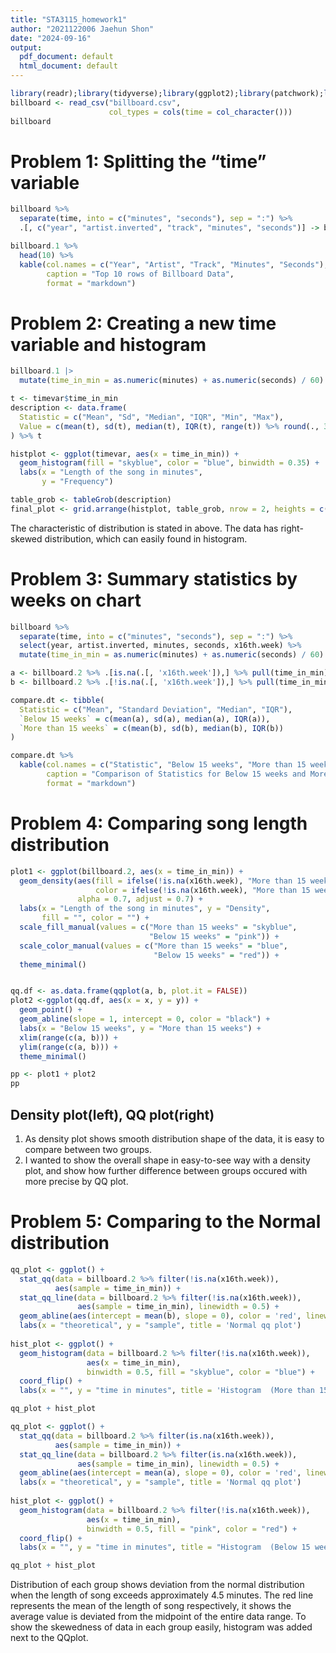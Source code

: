 ```yaml
---
title: "STA3115_homework1"
author: "2021122006 Jaehun Shon"
date: "2024-09-16"
output:
  pdf_document: default
  html_document: default
---
```


```r
library(readr);library(tidyverse);library(ggplot2);library(patchwork);library(gridExtra);library(knitr)
billboard <- read_csv("billboard.csv",
                      col_types = cols(time = col_character()))
billboard
```

# Problem 1: Splitting the "time" variable

```r
billboard %>% 
  separate(time, into = c("minutes", "seconds"), sep = ":") %>% 
  .[, c("year", "artist.inverted", "track", "minutes", "seconds")] -> billboard.1

billboard.1 %>%
  head(10) %>%
  kable(col.names = c("Year", "Artist", "Track", "Minutes", "Seconds"),
        caption = "Top 10 rows of Billboard Data",
        format = "markdown")
```

# Problem 2: Creating a new time variable and histogram

```r
billboard.1 |> 
  mutate(time_in_min = as.numeric(minutes) + as.numeric(seconds) / 60) -> timevar

t <- timevar$time_in_min
description <- data.frame(
  Statistic = c("Mean", "Sd", "Median", "IQR", "Min", "Max"),
  Value = c(mean(t), sd(t), median(t), IQR(t), range(t)) %>% round(., 3)
) %>% t

histplot <- ggplot(timevar, aes(x = time_in_min)) +
  geom_histogram(fill = "skyblue", color = "blue", binwidth = 0.35) +
  labs(x = "Length of the song in minutes",
       y = "Frequency")

table_grob <- tableGrob(description)
final_plot <- grid.arrange(histplot, table_grob, nrow = 2, heights = c(3/4, 1/4))
```
 The characteristic of distribution is stated in above. The data has right-skewed distribution, which can easily found in histogram.

# Problem 3: Summary statistics by weeks on chart

```r
billboard %>%
  separate(time, into = c("minutes", "seconds"), sep = ":") %>%
  select(year, artist.inverted, minutes, seconds, x16th.week) %>%
  mutate(time_in_min = as.numeric(minutes) + as.numeric(seconds) / 60) -> billboard.2

a <- billboard.2 %>% .[is.na(.[, 'x16th.week']),] %>% pull(time_in_min) # below 15
b <- billboard.2 %>% .[!is.na(.[, 'x16th.week']),] %>% pull(time_in_min) # more than 15

compare.dt <- tibble(
  Statistic = c("Mean", "Standard Deviation", "Median", "IQR"),
  `Below 15 weeks` = c(mean(a), sd(a), median(a), IQR(a)),
  `More than 15 weeks` = c(mean(b), sd(b), median(b), IQR(b))
)

compare.dt %>%
  kable(col.names = c("Statistic", "Below 15 weeks", "More than 15 weeks"),
        caption = "Comparison of Statistics for Below 15 weeks and More than 15 weeks",
        format = "markdown")
```

# Problem 4: Comparing song length distribution

```r
plot1 <- ggplot(billboard.2, aes(x = time_in_min)) +
  geom_density(aes(fill = ifelse(!is.na(x16th.week), "More than 15 weeks", "Below 15 weeks"),
                   color = ifelse(!is.na(x16th.week), "More than 15 weeks", "Below 15 weeks")),
               alpha = 0.7, adjust = 0.7) +
  labs(x = "Length of the song in minutes", y = "Density", 
       fill = "", color = "") +
  scale_fill_manual(values = c("More than 15 weeks" = "skyblue",
                               "Below 15 weeks" = "pink")) +
  scale_color_manual(values = c("More than 15 weeks" = "blue",
                                "Below 15 weeks" = "red")) +
  theme_minimal()


qq.df <- as.data.frame(qqplot(a, b, plot.it = FALSE))
plot2 <-ggplot(qq.df, aes(x = x, y = y)) +
  geom_point() +
  geom_abline(slope = 1, intercept = 0, color = "black") +
  labs(x = "Below 15 weeks", y = "More than 15 weeks") +
  xlim(range(c(a, b))) +
  ylim(range(c(a, b))) +
  theme_minimal()

pp <- plot1 + plot2
pp
```

## Density plot(left), QQ plot(right)
 
1. As density plot shows smooth distribution shape of the data, it is easy to compare between two groups.
2. I wanted to show the overall shape in easy-to-see way with a density plot, and show how further difference between groups occured with more precise by QQ plot.

# Problem 5: Comparing to the Normal distribution

```r
qq_plot <- ggplot() +
  stat_qq(data = billboard.2 %>% filter(!is.na(x16th.week)),
          aes(sample = time_in_min)) +
  stat_qq_line(data = billboard.2 %>% filter(!is.na(x16th.week)),
               aes(sample = time_in_min), linewidth = 0.5) +
  geom_abline(aes(intercept = mean(b), slope = 0), color = 'red', linewidth = 0.1) +
  labs(x = "theoretical", y = "sample", title = 'Normal qq plot')
  
hist_plot <- ggplot() +
  geom_histogram(data = billboard.2 %>% filter(!is.na(x16th.week)), 
                 aes(x = time_in_min),
                 binwidth = 0.5, fill = "skyblue", color = "blue") +
  coord_flip() +
  labs(x = "", y = "time in minutes", title = 'Histogram  (More than 15 weeks)')

qq_plot + hist_plot
```

```r
qq_plot <- ggplot() +
  stat_qq(data = billboard.2 %>% filter(is.na(x16th.week)),
          aes(sample = time_in_min)) +
  stat_qq_line(data = billboard.2 %>% filter(is.na(x16th.week)),
               aes(sample = time_in_min), linewidth = 0.5) +
  geom_abline(aes(intercept = mean(a), slope = 0), color = 'red', linewidth = 0.1) +
  labs(x = "theoretical", y = "sample", title = 'Normal qq plot')
  
hist_plot <- ggplot() +
  geom_histogram(data = billboard.2 %>% filter(!is.na(x16th.week)), 
                 aes(x = time_in_min),
                 binwidth = 0.5, fill = "pink", color = "red") +
  coord_flip() +
  labs(x = "", y = "time in minutes", title = "Histogram  (Below 15 weeks)")

qq_plot + hist_plot
```

 Distribution of each group shows deviation from the normal distribution when the length of song exceeds approximately 4.5 minutes. The red line represents the mean of the length of song respectively, it shows the average value is deviated from the midpoint of the entire data range.
 To show the skewedness of data in each group easily, histogram was added next to the QQplot.